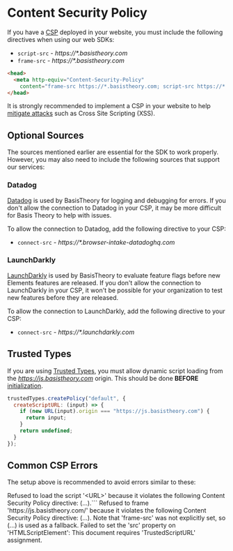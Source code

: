 
# Content Security Policy

If you have a [CSP](https://developer.mozilla.org/en-US/docs/Web/HTTP/CSP) deployed in your website, you must include the following directives when using our web SDKs:

- `script-src` - _https://*.basistheory.com_
- `frame-src` - _https://*.basistheory.com_

```html showLineNumbers title="CSP"
<head>
  <meta http-equiv="Content-Security-Policy"
    content="frame-src https://*.basistheory.com; script-src https://*.basistheory.com" />
</head>
```

<Alert type={Alerts.INFO}>
  It is strongly recommended to implement a CSP in your website to help <a href="https://cheatsheetseries.owasp.org/cheatsheets/Content_Security_Policy_Cheat_Sheet.html#context" target="_blank">mitigate attacks</a> such as Cross Site Scripting (XSS).
</Alert>

## Optional Sources

The sources mentioned earlier are essential for the SDK to work properly. However, you may also need to include the following sources that support our services:

### Datadog

[Datadog](https://www.datadoghq.com/) is used by BasisTheory for logging and debugging for errors.
If you don't allow the connection to Datadog in your CSP, it may be more difficult for Basis Theory to help with issues.

To allow the connection to Datadog, add the following directive to your CSP:

- `connect-src` - _https://*.browser-intake-datadoghq.com_

### LaunchDarkly

[LaunchDarkly](https://launchdarkly.com/) is used by BasisTheory to evaluate feature flags before new Elements features are released.
If you don't allow the connection to LaunchDarkly in your CSP, it won't be possible for your organization to test new features before they are released.

To allow the connection to LaunchDarkly, add the following directive to your CSP:

- `connect-src` - _https://*.launchdarkly.com_

## Trusted Types

If you are using [Trusted Types](https://developer.mozilla.org/en-US/docs/Web/HTTP/Headers/Content-Security-Policy/require-trusted-types-for), you must allow dynamic script loading from the _https://js.basistheory.com_ origin. This should be done **BEFORE** [initialization](/docs/sdks/web/javascript#initialization).

```javascript showLineNumbers title="Trusted Types"
trustedTypes.createPolicy("default", {
  createScriptURL: (input) => {
    if (new URL(input).origin === "https://js.basistheory.com") {
      return input;
    }
    return undefined;
  }
});
```

## Common CSP Errors

The setup above is recommended to avoid errors similar to these:

<Alert type={Alerts.WARNING}>
  Refused to load the script '&lt;URL&gt;' because it violates the following Content Security Policy directive: (...).```
</Alert>

<Alert type={Alerts.WARNING}>
  Refused to frame 'https://js.basistheory.com/' because it violates the following Content Security Policy directive: (...). Note that 'frame-src' was not explicitly set, so (...) is used as a fallback.
</Alert>

<Alert type={Alerts.WARNING}>
  Failed to set the 'src' property on 'HTMLScriptElement': This document requires 'TrustedScriptURL' assignment.
</Alert>
